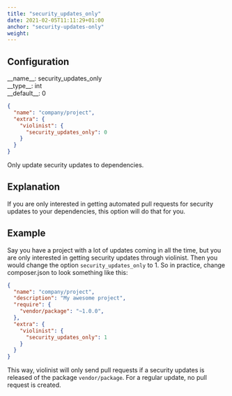```yaml
---
title: "security_updates_only"
date: 2021-02-05T11:11:29+01:00
anchor: "security-updates-only"
weight:
---
```


## Configuration

<div class="config-wrapper"><div class="config">__name__: security_updates_only</div>
<div class="config">__type__: int</div>
<div class="config">__default__: 0</div></div>

```json
{
  "name": "company/project",
  "extra": {
    "violinist": {
      "security_updates_only": 0
    }
  }
}
```

Only update security updates to dependencies.

## Explanation

If you are only interested in getting automated pull requests for security updates to your dependencies, this option will do that for you.

## Example

Say you have a project with a lot of updates coming in all the time, but you are only interested in getting security updates through violinist. Then you would change the option `security_updates_only` to 1. So in practice, change composer.json to look something like this:

```json
{
  "name": "company/project",
  "description": "My awesome project",
  "require": {
    "vendor/package": "~1.0.0",
  },
  "extra": {
    "violinist": {
      "security_updates_only": 1
    }
  }
}
```

This way, violinist will only send pull requests if a security updates is released of the package `vendor/package`. For a regular update, no pull request is created.
